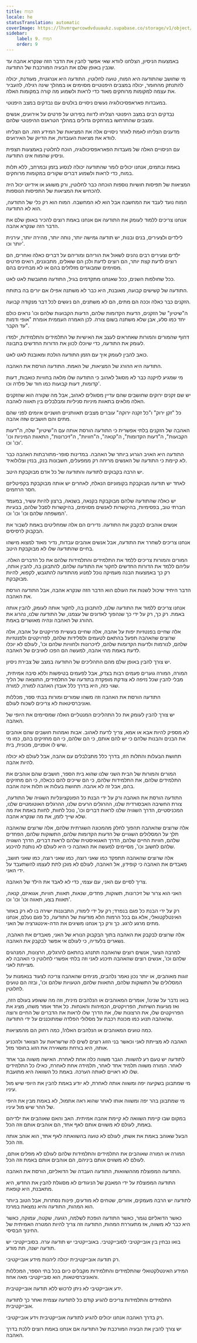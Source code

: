 ```yaml
---
title: המוח
locale: he
statusTranslation: automatic
coverImage: https://lhvmrqwrcowdvduuaukz.supabase.co/storage/v1/object/public/strapi-uploads/small_cover-educacion-fundamental.webp-2d51a7828a2b1309555be27f7e2a61a0.webp
sidebar:
    label: 9. המוח
    order: 9
---
```

באמצעות הניסיון, הצלחנו לוודא שאי אפשר להבין את הדבר הזה שנקרא אהבה עד שנבין באופן שלם את הבעיה המורכבת של התודעה.

מי שחושב שהתודעה היא המוח, טועה לחלוטין. התודעה היא אנרגטית, מעודנת, יכולה להתנתק מהחומר, יכולה במצבים היפנוטיים מסוימים או במהלך שינה רגילה, להעביר את עצמה למקומות מרוחקים מאוד כדי לראות ולשמוע מה קורה במקומות האלה.

במעבדות פאראפסיכולוגיה נעשים ניסויים בולטים עם נבדקים במצב היפנוטי.

נבדקים רבים במצב היפנוטי הצליחו לדווח בפירוט על פרטים על אירועים, אנשים ומצבים שהתרחשו במרחקים גדולים במהלך הטראנס ההיפנוטי שלהם.

מדענים הצליחו לאמת לאחר ניסויים אלה את המציאות של המידע הזה. הם הצליחו לוודא את מציאות העובדות, את הדיוק של האירועים.

עם הניסויים האלה של מעבדות הפאראפסיכולוגיה, הוכח לחלוטין באמצעות תצפית וניסיון שהמוח אינו התודעה.

באמת ובתמים, אנחנו יכולים לומר שהתודעה יכולה לנסוע בזמן ובמרחב, ללא תלות במוח, כדי לראות ולשמוע דברים שקורים במקומות מרוחקים.

המציאות של תפיסות חושיות נוספות הוכחה כבר לחלוטין, ורק משוגע או אידיוט יכול היה להכחיש את המציאות של התפיסות הנוספות.

המוח נועד לעבד את המחשבה אבל הוא לא המחשבה. המוח הוא רק כלי של התודעה, הוא לא התודעה.

אנחנו צריכים ללמוד לעומק את התודעה אם אנחנו באמת רוצים להכיר באופן שלם את הדבר הזה שנקרא אהבה.

לילדים ולצעירים, בנים ובנות, יש תודעה גמישה יותר, נוחה יותר, מהירה יותר, עירנית יותר וכו'.

ילדים וצעירים רבים נהנים לשאול את הוריהם ומוריהם על דברים כאלה ואחרים, הם רוצים לדעת קצת יותר, הם רוצים לדעת ולכן הם שואלים, מתבוננים, רואים פרטים מסוימים שמבוגרים מזלזלים בהם או לא מבחינים בהם.

ככל שחולפות השנים, ככל שאנחנו מתקדמים בגיל, התודעה מתגבשת לאט לאט.

התודעה של קשישים קבועה, מאובנת, היא כבר לא משתנה אפילו אם יורים בה בתותח.

הזקנים כבר כאלה וככה הם מתים, הם לא משתנים, הם ניגשים לכל דבר מנקודה קבועה.

ה"שיטיון" של הזקנים, הדעות הקדומות שלהם, הדעות הקבועות שלהם וכו' נראים כולם יחד כמו סלע, אבן שלא משתנה בשום צורה. לכן האמרה העממית אומרת "אופי ודמות עד הקבר".

דחוף שהמורים והמורות שאחראים לעצב את האישיות של התלמידים והתלמידות, ילמדו לעומק את התודעה, כדי שיוכלו לכוון את הדורות החדשים בתבונה.

כואב להבין לעומק איך עם הזמן התודעה הולכת ומאובנת לאט לאט.

התודעה היא ההורג של המציאות, של האמת. התודעה הורסת את האהבה.

מי שמגיע לזיקנה כבר לא מסוגל לאהוב כי התודעה שלו מלאה בחוויות כואבות, דעות קדומות, דעות קבועות כמו חוד של פלדה וכו'.

יש שם זקנים ירוקים שחושבים שהם עדיין מסוגלים לאהוב, אבל מה שקורה הוא שהזקנים האלה מלאים בתאוות מיניות סניליות ומבלבלים בין תאווה לאהבה.

כל "זקן ירוק" ו"כל זקנה ירוקה" עוברים מצבים תאוותניים חושניים איומים לפני שהם מתים והם חושבים שזה אהבה.

האהבה של הזקנים בלתי אפשרית כי התודעה הורסת אותה עם ה"שיטיון" שלה, ה"דעות הקבועות", ה"דעות הקדומות", ה"קנאה", ה"חוויות", ה"זיכרונות", התאוות המיניות וכו' וכו' וכו'.

התודעה היא האויב הגרוע ביותר של האהבה. במדינות סופר-מתורבתות האהבה כבר לא קיימת כי התודעה של האנשים מריחה רק ממפעלים, חשבונות בנק, בנזין וצלולואיד.

יש הרבה בקבוקים לתודעה והתודעה של כל אדם מבוקבקת היטב.

לאחד יש תודעה מבוקבקת בקומוניזם הנאלח, לאחרים יש אותה מבוקבקת בקפיטליזם חסר הרחמים.

יש כאלה שהתודעה שלהם מבוקבקת בקנאה, בשנאה, ברצון להיות עשיר, במעמד חברתי טוב, בפסימיות, בהיקשרות לאנשים מסוימים, בהיקשרות לסבל שלהם, בבעיות המשפחה שלהם וכו' וכו' וכו'.

אנשים אוהבים לבקבק את התודעה. נדירים הם אלה שמחליטים באמת לשבור את הבקבוק לרסיסים.

אנחנו צריכים לשחרר את התודעה, אבל אנשים אוהבים עבדות, נדיר מאוד למצוא מישהו בחיים שהתודעה שלו לא מבוקבקת היטב.

המורים והמורות צריכים ללמד את התלמידים והתלמידות שלהם את כל הדברים האלה. עליהם ללמד את הדורות החדשים לחקור את התודעה שלהם, להתבונן בה, להבין אותה, רק כך באמצעות הבנה מעמיקה נוכל למנוע מהתודעה להתגבש, לקפוא, להיות מבוקבקת.

הדבר היחיד שיכול לשנות את העולם הוא הדבר הזה שנקרא אהבה, אבל התודעה הורסת את האהבה.

אנחנו צריכים ללמוד את התודעה שלנו, להתבונן בה, לחקור אותה לעומק, להבין אותה באמת. רק כך, רק על ידי כך שנהפוך לאדונים של עצמנו, של התודעה שלנו, נהרוג את ההורג של האהבה ונהיה מאושרים באמת.

אלה שחיים בפנטזיות יפות על אהבה, אלה שחיים בעשיית פרויקטים על אהבה, אלה שרוצים שהאהבה תפעל בהתאם לטעמים ולסלידות שלהם, לפרויקטים ולפנטזיות שלהם, לנורמות ולדעות הקדומות שלהם, לזיכרונות ולחוויות שלהם וכו', לעולם לא יוכלו לדעת באמת מהי אהבה, למעשה הם הפכו לאויבים של האהבה.

יש צורך להבין באופן שלם מהם התהליכים של התודעה במצב של צבירת ניסיון.

המורה, המורה גוערים פעמים רבות בצדק, אבל לפעמים בטיפשות וללא סיבה אמיתית, מבלי להבין שכל נזיפה לא צודקת מופקדת בתודעה של התלמידים, התוצאה של הליך שגוי כזה, היא בדרך כלל אובדן האהבה למורה, למורה.

התודעה הורסת את האהבה וזה משהו שמורים ומורות בבתי ספר, מכללות ואוניברסיטאות לא צריכים לשכוח לעולם.

יש צורך להבין לעומק את כל התהליכים המנטליים האלה שמסיימים את היופי של האהבה.

לא מספיק להיות אבא או אמא, צריך לדעת לאהוב. אבות ואמהות חושבים שהם אוהבים את הבנים והבנות שלהם כי יש להם אותם, כי הם שלהם, כי הם מחזיקים בהם, כמו מי שיש לו אופניים, מכונית, בית.

תחושת הבעלות והתלות הזו, בדרך כלל מתבלבלים עם אהבה, אבל לעולם לא יכולה להיות אהבה.

המורים והמורות של הבית השני שלנו שהוא בית הספר, חושבים שהם אוהבים את התלמידים שלהם, את התלמידות שלהם, כי הם שייכים להם ככאלה, כי הם מחזיקים בהם, אבל זה לא אהבה. תחושת בעלות או תלות אינה אהבה.

התודעה הורסת את האהבה ורק על ידי הבנת כל הפונקציונליות השגויה של התודעה, צורת החשיבה האבסורדית שלנו, ההרגלים הרעים שלנו, ההרגלים האוטומטיים שלנו, המכניסטיים, הדרך השגויה שלנו לראות דברים וכו', נוכל לחוות, לחוות באמת את מה שלא שייך לזמן, את מה שנקרא אהבה.

אלה שרוצים שהאהבה תהפוך לחלק מהמכונה השגרתית שלהם, אלה שרוצים שהאהבה תלך על המסלולים השגויים של הדעות הקדומות שלהם, התשוקות שלהם, הפחדים שלהם, חוויות החיים שלהם, הדרך האגואיסטית שלהם לראות דברים, הדרך השגויה שלהם לחשוב וכו', מסיימים למעשה את האהבה כי היא לעולם לא נותנת להיכנע.

אלה שרוצים שהאהבה תתפקד כמו שאני רוצה, כמו שאני רוצה, כמו שאני חושב, מאבדים את האהבה כי קופידון, אל האהבה, לעולם לא מוכן לתת לעצמו להשתעבד על ידי האני.

צריך לסיים עם האני, עם עצמי, כדי לא לאבד את הילד של האהבה.

האני הוא צרור של זיכרונות, תשוקות, פחדים, שנאות, תאוות, חוויות, אגואיזם, קנאה, תאוות בצע, תאווה וכו' וכו' וכו'.

רק על ידי הבנת כל פגם בנפרד; רק על ידי לימודו, התבוננות ישירה בו לא רק באזור האינטלקטואלי, אלא גם בכל הרמות הלא מודעות של התודעה, כל פגם נעלם, אנחנו מתים מרגע לרגע. כך ורק כך אנחנו משיגים את הדה-אינטגרציה של האני.

אלה שרוצים לבקבק את האהבה בתוך הבקבוק הנורא של האני, מאבדים את האהבה, נשארים בלעדיה, כי לעולם אי אפשר לבקבק את האהבה.

למרבה הצער, אנשים רוצים שהאהבה תתנהג בהתאם להרגלים, הרצונות, המנהגים שלהם וכו', אנשים רוצים שהאהבה תיכנע לאני וזה בלתי אפשרי לחלוטין כי האהבה לא מצייתת לאני.

זוגות מאוהבים, או יותר נכון נאמר נלהבים, מניחים שהאהבה צריכה לצעוד בנאמנות על המסלולים של התשוקות שלהם, התאוות שלהם, הטעויות שלהם וכו', ובזה הם טועים לחלוטין.

בואו נדבר על שנינו!, אומרים המאוהבים או הנלהבים מינית, וזה מה ששופע בעולם הזה, ואז מגיעות השיחות, הפרויקטים, הכמיהות והאנחות. כל אחד אומר משהו, מציג את הפרויקטים שלו, את הרצונות שלו, את הדרך שלו לראות את הדברים של החיים ורוצה שהאהבה תנוע כמו מכונת רכבת על מסלולי הפלדה שמתוכננים על ידי התודעה.

כמה טועים המאוהבים או הנלהבים האלה!, כמה רחוק הם מהמציאות.

האהבה לא מצייתת לאני וכאשר בני הזוג רוצים לשים לה שרשראות על הצוואר ולהכניע אותה, היא בורחת ומשאירה את הזוג בחוסר מזל.

לתודעה יש טעם רע להשוות. הגבר משווה כלה אחת לאחרת. האישה משווה גבר אחד לאחר. המורה משווה תלמיד אחד לאחר, תלמידה אחת לאחרת, כאילו כל התלמידים שלו לא ראויים לאותה הערכה. באמת כל השוואה היא מתועבת.

מי שמתבונן בשקיעה יפה ומשווה אותה לאחרת, לא יודע באמת להבין את היופי שיש מול עיניו.

מי שמתבונן בהר יפה ומשווה אותו לאחר שהוא ראה אתמול, לא באמת מבין את היופי של ההר שיש מול עיניו.

במקום שבו קיימת השוואה לא קיימת אהבה אמיתית. האב והאם שאוהבים את ילדיהם באמת, לעולם לא משווים אותם לאף אחד, הם אוהבים אותם וזה הכל.

הבעל שאוהב באמת את אשתו, לעולם לא טועה בהשוואתה לאף אחד, הוא אוהב אותה וזה הכל.

המורה או המורה שאוהבים את התלמידים והתלמידות שלהם לעולם לא מפלים אותם, לעולם לא משווים אותם ביניהם, הם אוהבים אותם באמת וזה הכל.

התודעה המפוצלת מההשוואות, התודעה העבדה של הדואליזם, הורסת את האהבה.

התודעה המפוצלת על ידי המאבק של הניגודים לא מסוגלת להבין את החדש, היא מתאבנת, היא קופאת.

לתודעה יש הרבה מעמקים, אזורים, שטחים לא מודעים, פינות נסתרות, אבל הטוב ביותר הוא המהות, התודעה והיא נמצאת במרכז.

כאשר הדואליזם נגמר, כאשר התודעה הופכת לשלמה, רגועה, שקטה, עמוקה, כאשר היא כבר לא משווה, אז מתעוררת המהות, התודעה וזה צריך להיות המטרה האמיתית של החינוך הבסיסי.

בואו נבחין בין אובייקטיבי לסובייקטיבי. באובייקטיבי יש תודעה ערה. בסובייקטיבי יש תודעה ישנה, תת מודע.

רק תודעה אובייקטיבית יכולה ליהנות מידע אובייקטיבי.

המידע האינטלקטואלי שהתלמידים והתלמידות מקבלים כיום בכל בתי הספר, המכללות והאוניברסיטאות, הוא סובייקטיבי מאה אחוז.

ידע אובייקטיבי לא ניתן לרכוש ללא תודעה אובייקטיבית.

התלמידים והתלמידות צריכים להגיע קודם כל לתודעה עצמית ואחר כך לתודעה אובייקטיבית.

רק בדרך האהבה אנחנו יכולים להגיע לתודעה אובייקטיבית וידע אובייקטיבי.

יש צורך להבין את הבעיה המורכבת של התודעה אם אנחנו באמת רוצים ללכת בדרך האהבה.
